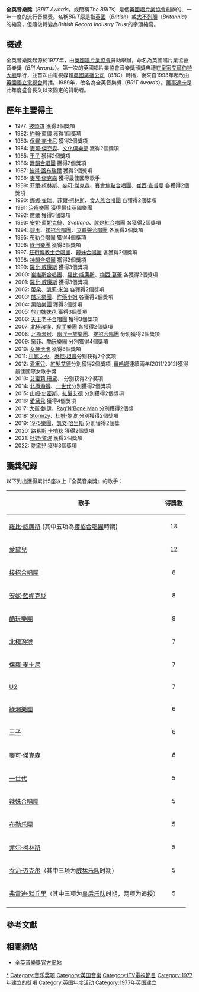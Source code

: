 {{NoteTA
|G1=Show
|G2=Music
}}
{{Infobox award
| name           = 全英音樂獎
| current_awards = 2021年全英音樂獎
| image          = 2008 Brit Awards Earls Court Centre.jpg
| imagesize      = 
| caption        = 全英音樂獎標誌
| description    = 英國的卓越音樂
| presenter      = [[英國唱片業協會|英國唱片業協會]]
| country        = {{UK}}
| location       = 
| year           = 1977年
| year2          = 
| website        = http://www.brits.co.uk/
}}
{{UK music}}

'''全英音樂獎'''（''BRIT Awards''，或簡稱''The BRITs''）是個[[英國唱片業協會|英國唱片業協會]]創辦的、一年一度的流行音樂獎。名稱''BRIT''原是指[[英國|英國]]（''British''）或[[大不列顛|大不列顛]]（''Britannia''）的縮寫，但隨後轉變為''British Record Industry Trust''的字頭縮寫。

== 概述 ==
全英音樂獎起源於1977年，由[[英國唱片業協會|英國唱片業協會]]贊助舉辦，命名為英國唱片業協會音樂獎（''BPI Awards''）。第一次的英國唱片業協會音樂獎頒獎典禮在[[皇家艾爾伯特大廳|皇家艾爾伯特大廳]]舉行，並首次由電視媒體[[英國廣播公司|英國廣播公司]]（''BBC''）轉播，後來自1993年起改由[[英國獨立電視台|英國獨立電視台]]轉播。1989年，改名為全英音樂獎（''BRIT Awards''）。[[萬事達卡|萬事達卡]]是此年度盛會長久以來固定的贊助者。

== 歷年主要得主 ==
*1977: [[披頭四|披頭四]] 獲得3個獎項
*1982: [[約翰·藍儂|約翰·藍儂]] 獲得1個獎項
*1983: [[保羅·麥卡尼|保羅·麥卡尼]] 獲得2個獎項
*1984: [[麥可·傑克森|麥可·傑克森]]、[[文化俱樂部|文化俱樂部]] 獲得2個獎項
*1985: [[王子_(音樂家)|王子]] 獲得2個獎項
*1986: [[舞韻合唱團|舞韻合唱團]] 獲得2個獎項
*1987: [[彼得·蓋布瑞爾|彼得·蓋布瑞爾]] 獲得2個獎項
*1988: [[麥可·傑克森|麥可·傑克森]] 獲得最佳國際歌手
*1989: [[菲爾·柯林斯|菲爾·柯林斯]]、[[麥可·傑克森|麥可·傑克森]]、[[賽會焦點合唱團|賽會焦點合唱團]]、[[崔西·查普曼|崔西·查普曼]] 各獲得2個獎項
*1990: [[娜娜·雀瑞|娜娜·雀瑞]]、[[菲爾·柯林斯|菲爾·柯林斯]]、[[食人族合唱團|食人族合唱團]] 各獲得2個獎項
*1991: [[治療樂隊|治療樂團]] 獲得最佳英國樂團
*1992: [[席爾|席爾]] 獲得3個獎項
*1993: [[安妮·藍妮克絲|安妮·藍妮克絲]]、''Svetlana''、[[就是紅合唱團|就是紅合唱團]] 各獲得2個獎項
*1994: [[碧玉|碧玉]]、[[接招|接招合唱團]]、[[立體聲合唱團|立體聲合唱團]] 各獲得2個獎項
*1995: [[布勒|布勒合唱團]] 獲得4個獎項
*1996: [[綠洲樂團|綠洲樂團]] 獲得3個獎項
*1997: [[狂躁街道傳教者|狂街傳教士合唱團]]、[[辣妹合唱團|辣妹合唱團]] 各獲得2個獎項
*1998: [[神韻合唱團|神韻合唱團]] 獲得3個獎項
*1999: [[羅比·威廉斯|羅比·威廉斯]] 獲得3個獎項
*2000: [[崔維斯|崔維斯合唱團]]、[[羅比·威廉斯|羅比·威廉斯]]、[[梅西·葛蕾|梅西·葛蕾]] 各獲得2個獎項
*2001: [[羅比·威廉斯|羅比·威廉斯]] 獲得3個獎項
*2002: [[蒂朵|蒂朵]]、[[凱莉·米洛|凱莉·米洛]] 各獲得2個獎項
*2003: [[酷玩樂團|酷玩樂團]]、[[炸藥小姐|炸藥小姐]] 各獲得2個獎項
*2004: [[黑暗樂隊|黑暗樂團]] 獲得3個獎項
*2005: [[剪刀姊妹花|剪刀姊妹花]] 獲得3個獎項
*2006: [[天王老子合唱團|天王老子合唱團]] 獲得3個獎項
*2007: [[北極潑猴|北極潑猴]]、[[殺手樂團|殺手樂團]] 各獲得2個獎項
*2008: [[北極潑猴|北極潑猴]]、[[幽浮一族樂團|幽浮一族樂團]]、[[接招|接招合唱團]] 分別獲得2個獎項
*2009: [[黛菲|黛菲]]、[[酷玩樂團|酷玩樂團]] 分別獲得4個獎項
*2010: [[女神卡卡|女神卡卡]] 獲得3個獎項
*2011: [[拱廊之火|拱廊之火]]、[[泰尼·坦普|泰尼·坦普]]分别获得2个奖项
*2012: [[愛黛兒|愛黛兒]]、[[紅髮艾德|紅髮艾德]]分別獲得2個獎項 ,[[蕾哈娜|蕾哈娜]]連續兩年(2011/2012)獲得最佳國際女歌手獎
*2013: [[艾蜜莉·珊黛|艾蜜莉·珊黛]]、{{Link-en|本·霍华德|Ben Howard}} 分别获得2个奖项
*2014: [[北極潑猴|北極潑猴]]、[[一世代|一世代]]分別獲得2個獎項
*2015: [[山姆·史密斯_(歌手)|山姆·史密斯]]、[[紅髮艾德|紅髮艾德]] 分別獲得2個獎項
*2016: [[愛黛兒|愛黛兒]] 獲得4個獎項
*2017: [[大衛·鮑伊|大衛·鮑伊]]、[[Rag'N'Bone_Man|Rag'N'Bone Man]] 分別獲得2個獎
*2018: [[Stormzy|Stormzy]]、[[杜娃·黎波|杜娃·黎波]] 分別獲得2個獎項
*2019: [[1975樂團|1975樂團]]、[[凱文·哈里斯|凱文·哈里斯]] 分別獲得2個獎
*2020: [[路易斯·卡柏狄|路易斯·卡柏狄]] 獲得2個獎項
*2021: [[杜娃·黎波|杜娃·黎波]] 獲得2個獎項
*2022: [[愛黛兒|愛黛兒]] 獲得3個獎項

== 獲獎紀錄 ==
以下列出獲得累計5座以上『全英音樂獎』的歌手：
{| class="wikitable"
|- 
! 歌手 || 得獎數
|- 
|[[羅比·威廉斯|羅比·威廉斯]] (其中五項為[[接招|接招合唱團]]時期)||align="center"| 18
|-
|[[愛黛兒|愛黛兒]]||align="center"| 12
|-
|[[接招|接招合唱團]]||align="center"| 8
|- 
|[[安妮·藍妮克絲|安妮·藍妮克絲]]||align="center"| 8
|-
|[[酷玩樂團|酷玩樂團]] ||align="center"| 8
|-
|[[北極潑猴|北極潑猴]]||align="center"| 7 
|-
|[[保羅·麥卡尼|保羅·麥卡尼]] ||align="center"| 7
|-
|[[U2樂團|U2]] ||align="center"| 7
|-
|[[綠洲樂團|綠洲樂團]]||align="center"| 6
|-
|[[王子_(音樂家)|王子]]||align="center"| 6
|-
|[[麥可·傑克森|麥可·傑克森]]||align="center"| 6
|-
|[[一世代|一世代]]||align="center"| 5
|-
|[[辣妹合唱團|辣妹合唱團]]||align="center"| 5
|-
|[[布勒|布勒乐團]]||align="center"| 5
|-
|[[菲尔·柯林斯|菲尔·柯林斯]]||align="center"| 5 
|-
|[[乔治·迈克尔|乔治·迈克尔]]（其中三项为[[威猛乐队|威猛乐队]]时期）||align="center"| 5 
|-
|[[弗雷迪·默丘里|弗雷迪·默丘里]]（其中三项为[[皇后乐队|皇后乐队]]时期，两项为追授）||align="center"| 5 
|-
|}

== 參考文獻 ==
{{Reflist}}

== 相關網站 ==
*[http://www.brits.co.uk 全英音樂獎官方網站]{{Wayback|url=http://www.brits.co.uk/ |date=20130218102832 }}

{{BRIT Awards}}
{{全球流行音乐颁奖典礼}}

{{DEFAULTSORT:BRIT}}
[[Category:全英音樂獎|*]]
[[Category:音乐奖项|Category:音乐奖项]]
[[Category:英国音樂|Category:英国音樂]]
[[Category:ITV電視節目|Category:ITV電視節目]]
[[Category:1977年建立的獎項|Category:1977年建立的獎項]]
[[Category:英国年度活动|Category:英国年度活动]]
[[Category:1977年英国建立|Category:1977年英国建立]]